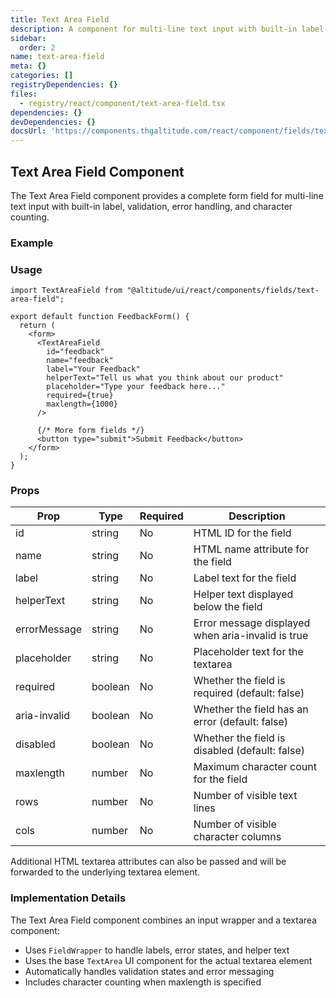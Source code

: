 ```yaml
---
title: Text Area Field
description: A component for multi-line text input with built-in label and validation
sidebar:
  order: 2
name: text-area-field
meta: {}
categories: []
registryDependencies: {}
files:
  - registry/react/component/text-area-field.tsx
dependencies: {}
devDependencies: {}
docsUrl: 'https://components.thgaltitude.com/react/component/fields/text-area-field'
---
```



## Text Area Field Component

The Text Area Field component provides a complete form field for multi-line text input with built-in label, validation, error handling, and character counting.

### Example

<ShowComponent>
  <div style={{ maxWidth: "400px" }}>
    <TextAreaField
      id="feedback"
      name="feedback"
      label="Your Feedback"
      helperText="Tell us what you think about our product"
      placeholder="Type your feedback here..."
      required={true}
    />
  </div>
</ShowComponent>

<ShowComponent>
  <div style={{ maxWidth: "400px", marginTop: "20px" }}>
    <TextAreaField
      id="bio"
      name="bio"
      label="Biography"
      helperText="A short description about yourself"
      maxlength={500}
      required={false}
    />
  </div>
</ShowComponent>

<ShowComponent>
  <div style={{ maxWidth: "400px", marginTop: "20px" }}>
    <TextAreaField
      id="description-error"
      name="description"
      label="Description"
      placeholder="Describe your issue"
      required={true}
      aria-invalid={true}
      errorMessage="Please provide a description"
    />
  </div>
</ShowComponent>

### Usage

```tsx
import TextAreaField from "@altitude/ui/react/components/fields/text-area-field";

export default function FeedbackForm() {
  return (
    <form>
      <TextAreaField
        id="feedback"
        name="feedback"
        label="Your Feedback"
        helperText="Tell us what you think about our product"
        placeholder="Type your feedback here..."
        required={true}
        maxlength={1000}
      />

      {/* More form fields */}
      <button type="submit">Submit Feedback</button>
    </form>
  );
}
```

### Props

| Prop         | Type    | Required | Description                                       |
| ------------ | ------- | -------- | ------------------------------------------------- |
| id           | string  | No       | HTML ID for the field                             |
| name         | string  | No       | HTML name attribute for the field                 |
| label        | string  | No       | Label text for the field                          |
| helperText   | string  | No       | Helper text displayed below the field             |
| errorMessage | string  | No       | Error message displayed when aria-invalid is true |
| placeholder  | string  | No       | Placeholder text for the textarea                 |
| required     | boolean | No       | Whether the field is required (default: false)    |
| aria-invalid | boolean | No       | Whether the field has an error (default: false)   |
| disabled     | boolean | No       | Whether the field is disabled (default: false)    |
| maxlength    | number  | No       | Maximum character count for the field             |
| rows         | number  | No       | Number of visible text lines                      |
| cols         | number  | No       | Number of visible character columns               |

Additional HTML textarea attributes can also be passed and will be forwarded to the underlying textarea element.

### Implementation Details

The Text Area Field component combines an input wrapper and a textarea component:

- Uses `FieldWrapper` to handle labels, error states, and helper text
- Uses the base `TextArea` UI component for the actual textarea element
- Automatically handles validation states and error messaging
- Includes character counting when maxlength is specified
